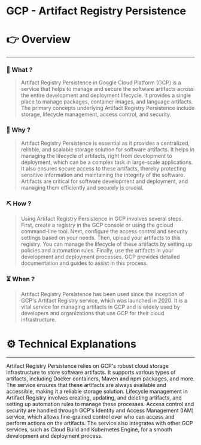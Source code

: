 # GCP - Artifact Registry Persistence


# 👉 Overview

---

### 👀 What ?

> Artifact Registry Persistence in Google Cloud Platform (GCP) is a service that helps to manage and secure the software artifacts across the entire development and deployment lifecycle. It provides a single place to manage packages, container images, and language artifacts. The primary concepts underlying Artifact Registry Persistence include storage, lifecycle management, access control, and security.
> 

### 🧐 Why ?

> Artifact Registry Persistence is essential as it provides a centralized, reliable, and scalable storage solution for software artifacts. It helps in managing the lifecycle of artifacts, right from development to deployment, which can be a complex task in large-scale applications. It also ensures secure access to these artifacts, thereby protecting sensitive information and maintaining the integrity of the software. Artifacts are critical for software development and deployment, and managing them efficiently and securely is crucial.
> 

### ⛏️ How ?

> Using Artifact Registry Persistence in GCP involves several steps. First, create a registry in the GCP console or using the gcloud command-line tool. Next, configure the access control and security settings based on your needs. Then, upload your artifacts to this registry. You can manage the lifecycle of these artifacts by setting up policies and automation rules. Finally, use the artifacts in your development and deployment processes. GCP provides detailed documentation and guides to assist in this process.
> 

### ⏳ When ?

> Artifact Registry Persistence has been used since the inception of GCP's Artifact Registry service, which was launched in 2020. It is a vital service for managing artifacts in GCP and is widely used by developers and organizations that use GCP for their cloud infrastructure.
> 

# ⚙️ Technical Explanations

---

Artifact Registry Persistence relies on GCP's robust cloud storage infrastructure to store software artifacts. It supports various types of artifacts, including Docker containers, Maven and npm packages, and more. The service ensures that these artifacts are always available and accessible, making it a reliable storage solution. Lifecycle management in Artifact Registry involves creating, updating, and deleting artifacts, and setting up automation rules to manage these processes. Access control and security are handled through GCP's Identity and Access Management (IAM) service, which allows fine-grained control over who can access and perform actions on the artifacts. The service also integrates with other GCP services, such as Cloud Build and Kubernetes Engine, for a smooth development and deployment process.

